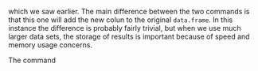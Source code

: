 which we saw earlier. The main difference between the two commands is
that this one will add the new colun to the original
`data.frame`. In this instance the difference is probably
fairly trivial, but when we use much larger data sets, the storage of
results is important because of speed and memory usage concerns.

The command 

